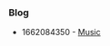### <span className="text-3xl">Blog</span>
- <span className="text-zinc-600 dark:text-zinc-400">1662084350</span> - [Music](/music.mp3)
